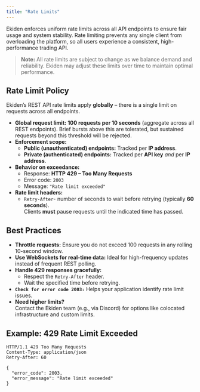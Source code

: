 ```yaml
---
title: "Rate Limits"
---
```


Ekiden enforces uniform rate limits across all API endpoints to ensure fair usage and system stability. Rate limiting prevents any single client from overloading the platform, so all users experience a consistent, high-performance trading API.

> **Note:** All rate limits are subject to change as we balance demand and reliability. Ekiden may adjust these limits over time to maintain optimal performance.

## Rate Limit Policy

Ekiden’s REST API rate limits apply **globally** – there is a single limit on requests across all endpoints.

- **Global request limit:** **100 requests per 10 seconds** (aggregate across all REST endpoints). Brief bursts above this are tolerated, but sustained requests beyond this threshold will be rejected.
- **Enforcement scope:**
  - **Public (unauthenticated) endpoints:** Tracked per **IP address**.
  - **Private (authenticated) endpoints:** Tracked per **API key** _and_ per **IP address**.
- **Behavior on exceedance:**
  - Response: **HTTP 429 – Too Many Requests**
  - Error code: `2003`
  - Message: `"Rate limit exceeded"`
- **Rate limit headers:**
  - `Retry-After`- number of seconds to wait before retrying (typically **60 seconds**).\
    Clients **must** pause requests until the indicated time has passed.

## Best Practices

- **Throttle requests:** Ensure you do not exceed 100 requests in any rolling 10-second window.
- **Use WebSockets for real-time data:** Ideal for high-frequency updates instead of frequent REST polling.
- **Handle 429 responses gracefully:**
  - Respect the `Retry-After` header.
  - Wait the specified time before retrying.
- **`Check for error code 2003:`** Helps your application identify rate limit issues.
- **Need higher limits?**\
  Contact the Ekiden team (e.g., via Discord) for options like colocated infrastructure and custom limits.

## Example: 429 Rate Limit Exceeded

```http
HTTP/1.1 429 Too Many Requests
Content-Type: application/json
Retry-After: 60

{
  "error_code": 2003,
  "error_message": "Rate limit exceeded"
}
```